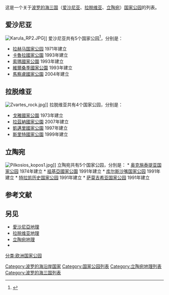 这是一个关于[[波罗的海三国|波罗的海三国]]（[[爱沙尼亚|爱沙尼亚]]、[[拉脱维亚|拉脱维亚]]、[[立陶宛|立陶宛]]）[[国家公园|国家公园]]的列表。

==爱沙尼亚==
[[File:Karula_RP2.JPG|thumb]]]]
爱沙尼亚共有5个国家公园<ref>{{cite book |title=Estonian Nature Conservation in 2007 |last= |first= |authorlink= |coauthors= |year=2008 |publisher=Estonian Environment Information Centre |location=Tallinn |isbn=978-9985-881-56-9 |page=29 |pages= |url=http://www.keskkonnainfo.ee/publications/327_PDF.pdf |access-date=2013-10-07 |archive-url=https://web.archive.org/web/20110719200007/http://www.keskkonnainfo.ee/publications/327_PDF.pdf |archive-date=2011-07-19 |dead-url=yes }}</ref>，分别是：
*[[拉赫马国家公园|拉赫马国家公园]] 1971年建立
*[[卡魯拉國家公園|卡魯拉國家公園]] 1993年建立
*[[索瑪國家公園|索瑪國家公園]] 1993年建立
*[[維爾桑季國家公園|維爾桑季國家公園]] 1993年建立
*[[馬察盧國家公園|馬察盧國家公園]] 2004年建立

==拉脱维亚==
[[File:Zvartes_rock.jpg|thumb]]]]
拉脱维亚共有4个国家公园，分别是：
*[[戈雅國家公園|戈雅國家公園]] 1973年建立
*[[拉茲納國家公園|拉茲納國家公園]] 2007年建立
*[[凱邁里國家公園|凱邁里國家公園]] 1997年建立
*[[斯里特國家公園|斯里特國家公園]] 1999年建立

==立陶宛==
[[File:Pilkosios_kopos1.jpg|thumb]]]]
立陶宛共有5个国家公园，分別是：<!--。They were established in 1991 after [[Lithuania|Lithuania]] declared independence from the [[Soviet_Union|Soviet Union]] in 1990. [[Lithuanian_SSR|Lithuanian SSR]] National Park established in 1974 was reorganized and renamed Aukštaitija National Park. Now they cover about 2.3 percent of Lithuania's territory.-->
<!--
{| class=wikitable
|-
! 名称 !! 建立年份 !! 面积(km²) !! [[List_of_municipalities_of_Lithuania|Municipalities]] !! [[Regions_of_Lithuania|传统地理分区]]
|-
|-->* [[奥克施泰提亚国家公园|奥克施泰提亚国家公园]]<!-- ||--> 1974年建立<!-- || 406 || [[伊格納利納地區|伊格納利納]]、[[乌田纳地区|乌田纳]]和[[什文喬尼斯地區|什文喬尼斯]] || [[奧克施泰提亞|奧克施泰提亞]]-->
<!--|-
|-->* [[祖基亞國家公園|祖基亞國家公園]]<!-- ||--> 1991年建立<!-- || 559 || [[瓦雷納地區|瓦雷納]] || [[祖基亞|祖基亞]]-->
<!--|-
|-->* [[库尔斯沙嘴国家公园|库尔斯沙嘴国家公园]]<!-- ||--> 1991年建立<!-- || 264 || [[內林加|內林加]] || [[小立陶宛|小立陶宛]]-->
<!--|-
|-->* [[特拉凯历史国家公园|特拉凯历史国家公园]]<!-- ||--> 1991年建立<!-- || 82 || [[特拉開地區|特拉開]] || [[祖基亞|祖基亞]]-->
<!--|-
|-->* [[萨莫吉希亚国家公园|萨莫吉希亚国家公园]]<!-- ||--> 1991年建立<!-- || 217 || [[普伦盖地区|普伦盖]] || [[萨莫吉希亚|萨莫吉希亚]]
|-
|}-->

==参考文献==
{{Reflist}}

==另见==
* [[愛沙尼亞地理|愛沙尼亞地理]]
* [[拉脱维亚地理|拉脱维亚地理]]
* [[立陶宛地理|立陶宛地理]]
* {{link-en|爱沙尼亚保护区|Protected areas of Estonia}}

{{国家公园列表}}

[[分类:欧洲国家公园|分类:欧洲国家公园]]
[[Category:波罗的海沿岸国家|Category:波罗的海沿岸国家]]
[[Category:国家公园列表|Category:国家公园列表]]
[[Category:立陶宛地理列表|Category:立陶宛地理列表]]
[[Category:波罗的海三国列表|Category:波罗的海三国列表]]